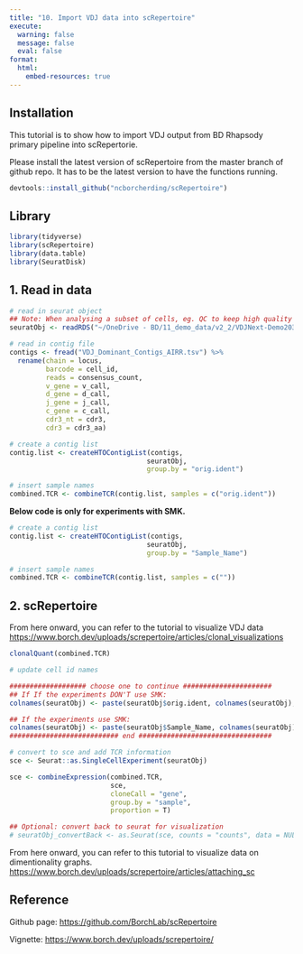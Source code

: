 ```yaml
---
title: "10. Import VDJ data into scRepertoire"
execute:
  warning: false
  message: false
  eval: false
format:
  html:
    embed-resources: true
---
```


## Installation

This tutorial is to show how to import VDJ output from BD Rhapsody primary pipeline into scRepertorie.

Please install the latest version of scRepertoire from the master branch of github repo. It has to be the latest version to have the functions running.

```r
devtools::install_github("ncborcherding/scRepertoire")
```

## Library

```r
library(tidyverse)
library(scRepertoire)
library(data.table)
library(SeuratDisk) 
```

## 1. Read in data

```r
# read in seurat object
## Note: When analysing a subset of cells, eg. QC to keep high quality cells, you need to create a seurat object only having that subset of cells.
seuratObj <- readRDS("~/OneDrive - BD/11_demo_data/v2_2/VDJNext-Demo2034/VDJNext-Demo2034_Seurat.rds")

# read in contig file
contigs <- fread("VDJ_Dominant_Contigs_AIRR.tsv") %>% 
  rename(chain = locus,
         barcode = cell_id,
         reads = consensus_count,
         v_gene = v_call,
         d_gene = d_call,
         j_gene = j_call,
         c_gene = c_call,
         cdr3_nt = cdr3,
         cdr3 = cdr3_aa)

# create a contig list
contig.list <- createHTOContigList(contigs,
                                  seuratObj,
                                  group.by = "orig.ident")

# insert sample names
combined.TCR <- combineTCR(contig.list, samples = c("orig.ident"))
```

**Below code is only for experiments with SMK.**

```r
# create a contig list
contig.list <- createHTOContigList(contigs,
                                  seuratObj,
                                  group.by = "Sample_Name")

# insert sample names
combined.TCR <- combineTCR(contig.list, samples = c(""))
```

## 2. scRepertoire

From here onward, you can refer to the tutorial to visualize VDJ data <https://www.borch.dev/uploads/screpertoire/articles/clonal_visualizations>

```r
clonalQuant(combined.TCR)
```

```r
# update cell id names

################### choose one to continue ######################
## If If the experiments DON'T use SMK:
colnames(seuratObj) <- paste(seuratObj$orig.ident, colnames(seuratObj), sep = "_")

## If the experiments use SMK:
colnames(seuratObj) <- paste(seuratObj$Sample_Name, colnames(seuratObj), sep = "_")
########################### end #################################

# convert to sce and add TCR information
sce <- Seurat::as.SingleCellExperiment(seuratObj)

sce <- combineExpression(combined.TCR, 
                         sce,
                         cloneCall = "gene",
                         group.by = "sample",
                         proportion = T)

## Optional: convert back to seurat for visualization
# seuratObj_convertBack <- as.Seurat(sce, counts = "counts", data = NULL) 
```

From here onward, you can refer to this tutorial to visualize data on dimentionality graphs. <https://www.borch.dev/uploads/screpertoire/articles/attaching_sc>

## Reference

Github page: <https://github.com/BorchLab/scRepertoire>

Vignette: <https://www.borch.dev/uploads/screpertoire/>
